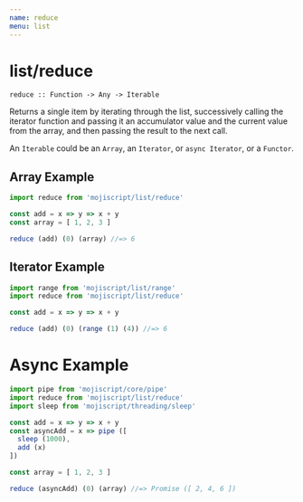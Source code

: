 ```yaml
---
name: reduce
menu: list
---
```


# list/reduce

`reduce :: Function -> Any -> Iterable`

Returns a single item by iterating through the list, successively calling the iterator function and passing it an accumulator value and the current value from the array, and then passing the result to the next call.

An `Iterable` could be an `Array`, an `Iterator`, or `async Iterator`, or a `Functor`.

## Array Example

```javascript
import reduce from 'mojiscript/list/reduce'

const add = x => y => x + y
const array = [ 1, 2, 3 ]

reduce (add) (0) (array) //=> 6
```

## Iterator Example

```javascript
import range from 'mojiscript/list/range'
import reduce from 'mojiscript/list/reduce'

const add = x => y => x + y

reduce (add) (0) (range (1) (4)) //=> 6
```

# Async Example

```javascript
import pipe from 'mojiscript/core/pipe'
import reduce from 'mojiscript/list/reduce'
import sleep from 'mojiscript/threading/sleep'

const add = x => y => x + y
const asyncAdd = x => pipe ([
  sleep (1000),
  add (x)
])

const array = [ 1, 2, 3 ]

reduce (asyncAdd) (0) (array) //=> Promise ([ 2, 4, 6 ])
```
